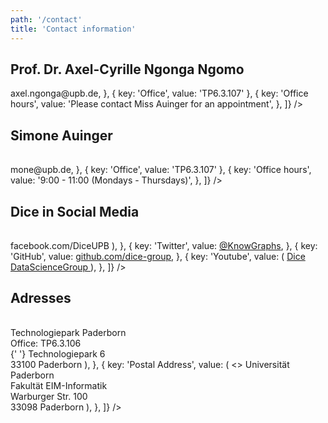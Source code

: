 ```yaml
---
path: '/contact'
title: 'Contact information'
---
```


## <Link className="header-link" to="https://dice-research.org/team/profiles/ngonga/">Prof. Dr. Axel-Cyrille Ngonga Ngomo</Link>

<Table
  data={[
    { key: 'Role', value: 'Project coordinator' },
    { key: 'Phone', value: '+49 5251 60-3342' },
    { key: 'Fax', value: '+49 5251 60-3436' },
    {
      key: 'Email',
      value: <a href="mailto:axel.ngonga@upb.de">axel.ngonga@upb.de</a>,
    },
    { key: 'Office', value: 'TP6.3.107' },
    {
      key: 'Office hours',
      value: 'Please contact Miss Auinger for an appointment',
    },
  ]}
/>

## <Link className="header-link" to="/SimoneAuinger">Simone Auinger</Link>

<Table
  data={[
    { key: 'Position', value: 'Secretary' },
    { key: 'Phone', value: '+49 5251 60-1764' },
    {
      key: 'Email',
      value: <a href="mailto:mone@upb.de">mone@upb.de</a>,
    },
    { key: 'Office', value: 'TP6.3.107' },
    {
      key: 'Office hours',
      value: '9:00 - 11:00 (Mondays - Thursdays)',
    },
  ]}
/>

## Dice in Social Media

<Table
  data={[
    {
      key: 'Facebook',
      value: (
        <a href="https://www.facebook.com/DiceUPB">facebook.com/DiceUPB</a>
      ),
    },
    {
      key: 'Twitter',
      value: <a href="https://twitter.com/knowgraphs">@KnowGraphs</a>,
    },
    {
      key: 'GitHub',
      value: <a href="https://github.com/dice-group">github.com/dice-group</a>,
    },
    {
      key: 'Youtube',
      value: (
        <a href="https://www.youtube.com/channel/UCDshdIaiXqwZsQ4Gl_70OMA">
          Dice DataScienceGroup
        </a>
      ),
    },
  ]}
/>

## Adresses

<Table
  data={[
    {
      key: 'For Visitors',
      value: (
        <>
          Technologiepark Paderborn <br /> Office: TP6.3.106 <br />{' '}
          Technologiepark 6 <br /> 33100 Paderborn
        </>
      ),
    },
    {
      key: 'Postal Address',
      value: (
        <>
          Universität Paderborn <br /> Fakultät EIM-Informatik <br /> Warburger
          Str. 100 <br /> 33098 Paderborn
        </>
      ),
    },
  ]}
/>
